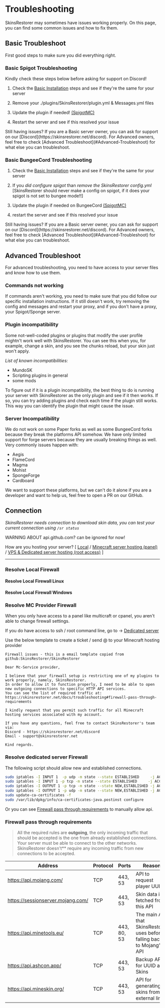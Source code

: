 
# Troubleshooting

SkinsRestorer may sometimes have issues working properly. On this page, you can find some common issues and how to fix them.

## Basic Troubleshoot

First good steps to make sure you did everything right.

### Basic Spigot Troubleshooting

<Callout type="info" emoji="ℹ️">
    Kindly check these steps below before asking for support on Discord!
</Callout>

1. Check
the [Basic Installation](https://github.com/SkinsRestorer/SkinsRestorer/wiki/Installing-SkinsRestorer#basic-installation)
steps and see if they're the same for your server

2. Remove your ./plugins/SkinsRestorer/plugin.yml & Messages.yml files

3. Update the plugin if needed! [(SpigotMC)](https://spigotmc.org/resources/2124/)

4. Restart the server and see if this resolved your issue

<Callout type="info" emoji="ℹ️">
    Still having issues?
    If you are a Basic server owner, you can ask for support on our [Discord](https://skinsrestorer.net/discord).
    For Advanced owners, feel free to check [Advanced Troubleshoot](#Advanced-Troubleshoot) for what else you can
    troubleshoot.
</Callout>

### Basic BungeeCord Troubleshooting

1. Check
the [Basic Installation](/docs/installation/bungeecord)
steps and see if they're the same for your server

2. If you *did configure spigot* than *remove the SkinsRestorer config.yml*
[SkinsRestorer should never make a config on spigot, if it does your spigot is not set to bungee mode!!]

3. Update the plugin if needed on BungeeCord [(SpigotMC)](https://spigotmc.org/resources/skinsrestorer.2124/)

4. restart the server and see if this resolved your issue

<Callout type="info" emoji="ℹ️">
    Still having issues?
    If you are a Basic server owner, you can ask for support on our [Discord](https://skinsrestorer.net/discord).
    For Advanced owners, feel free to check [Advanced Troubleshoot](#Advanced-Troubleshoot) for what else you can
    troubleshoot.
</Callout>

## Advanced Troubleshoot

For advanced troubleshooting, you need to have access to your server files and know how to use them.

### Commands not working

If commands aren't working, you need to make sure that you did follow our specific installation instructions. If it
still doesn't work, try removing the config and messages and restart your proxy, and if you don't have a proxy, your Spigot/Sponge server.

### Plugin incompatibility

Some not-well-coded plugins or plugins that modify the user profile mightn't work well with SkinsRestorer.
You can see this when you, for example, change a skin, and you see the chunks reload, but your skin just won't apply.

*List of known incompatibilities:*

- MundoSK
- Scripting plugins in general
- some mods

To figure out if it is a plugin incompatibility,
the best thing to do is running your server with SkinsRestorer as the only plugin
and see if it then works.
If so, you can try adding plugins and check each time if the plugin still works.
This way you can identify the plugin that might cause the issue.

### Server Incompatibility

We do not work on some Paper forks as well as some BungeeCord forks because they break the platforms API somehow.
We have only limited support for forge servers because they are usually breaking things as well.
Very commonly issues happen with:

- Aegis
- FlameCord
- Magma
- Mohist
- SpongeForge
- Cardboard

We want to support these platforms, but we can't do it alone if you are a developer and want to help us,
feel free to open a PR on our GitHub.

## Connection

*SkinsRestorer needs connection to download skin data, you can test your current connection using `/sr status`*

<Callout type="warning" emoji="⚠️">
    WARNING ABOUT api.github.com? can be ignored for now!
</Callout>

How are you hosting your server?
[ [Local](#resolve-local-firewall) / [Minecraft server hosting (panel)](#resolve-mc-provider-firewall) / [VPS & Dedicated server hosting (root access)](#resolve-dedi-server-firewall) ]
***

### Resolve Local Firewall

#### Resolve Local Firewall Linux

#### Resolve Local Firewall Windows

### Resolve MC Provider Firewall

When you only have access to a panel like multicraft or cpanel, you aren't able to change firewall settings.

If you do have access to ssh / root command line, go to -> [Dedicated server](#resolve-dedicated-server-firewall)

Use the below template to create a ticket / send @ to your Minecraft hosting provider

```text
Firewall issues - this is a email template copied from github:SkinsRestorer/SkinsRestorer

Dear Mc-Service provider,

I believe that your firewall setup is restricting one of my plugins to work properly, namely, SkinsRestorer.
In order to allow it to function properly, I need to be able to open new outgoing connections to specific HTTP API services.
You can see the list of required traffic at: https://skinsrestorer.net/docs/troubleshooting#firewall-pass-through-requirements

I kindly request that you permit such traffic for all Minecraft hosting services associated with my account.

If you have any questions, feel free to contact SkinsRestorer's team via:
Discord - https://skinsrestorer.net/discord
Email - support@skinsrestorer.net

Kind regards.
```

### Resolve dedicated server Firewall

The following script should allow new and established connections.

```bash
sudo iptables -I INPUT 1  -p udp -m state --state ESTABLISHED     -j ACCEPT
sudo iptables -I INPUT 1 -p tcp -m state --state ESTABLISHED     -j ACCEPT
sudo iptables -I OUTPUT 1 -p tcp -m state --state NEW,ESTABLISHED -j ACCEPT
sudo iptables -I OUTPUT 1 -p udp -m state --state NEW,ESTABLISHED -j ACCEPT
sudo update-ca-certificates -f
sudo /var/lib/dpkg/info/ca-certificates-java.postinst configure
```

Or you can see [Firewall pass through requirements](#firewall-pass-through-requirements) to manually allow api.

### Firewall pass through requirements

> All the required rules are **outgoing**, the only incoming traffic that should be accepted is the one from already
> established connections. Your server must be able to connect to the other networks. SkinsRestorer doesn't** require
> any incoming traffic from new connections to be accepted.

| Address                           | Protocol | Ports       | Reason                                                                   |
|-----------------------------------|----------|-------------|--------------------------------------------------------------------------|
| https://api.mojang.com/           | TCP      | 443, 53     | API to request player UUID                                               |
| https://sessionserver.mojang.com/ | TCP      | 443, 53     | Skin data is fetched from this API                                       |
| https://api.minetools.eu/         | TCP      | 443, 80, 53 | The main API that SkinsRestorer uses before falling back to Mojang's API |
| https://api.ashcon.app/           | TCP      | 443, 53     | Backup API for UUID and Skins                                            |
| https://api.mineskin.org/         | TCP      | 443, 53     | API for generating skins from external links                             |
